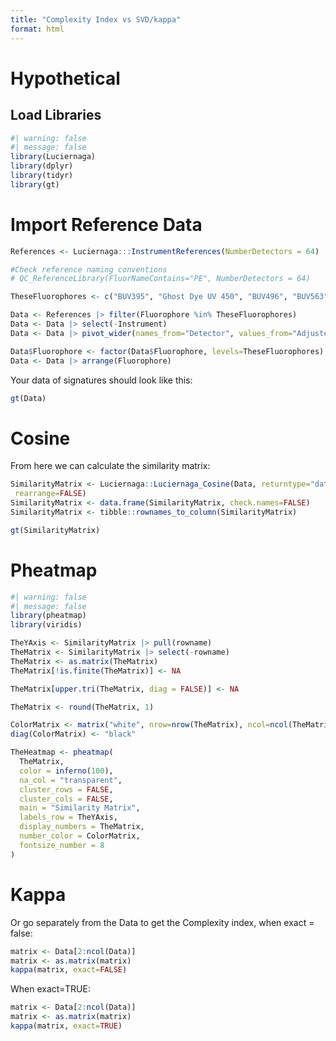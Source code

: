 ```yaml
---
title: "Complexity Index vs SVD/kappa"
format: html
---
```


# Hypothetical

## Load Libraries
```r
#| warning: false
#| message: false
library(Luciernaga)
library(dplyr)
library(tidyr)
library(gt)
```

# Import Reference Data
```r
References <- Luciernaga:::InstrumentReferences(NumberDetectors = 64)

#Check reference naming conventions
# QC_ReferenceLibrary(FluorNameContains="PE", NumberDetectors = 64)

TheseFluorophores <- c("BUV395", "Ghost Dye UV 450", "BUV496", "BUV563", "BUV615", "BUV661", "BUV737", "BUV805", "BV421", "Super Bright 436", "V450", "BV480", "BV570", "cFluor V547", "BV605", "BV650", "Super Bright 702", "BV750", "BV785", "Vio Bright B515", "Alexa Fluor 488", "RB545", "RB613", "RB670", "RB705", "RB744", "RB780", "PE", "RY586", "PE-Dazzle 594", "PE-Fire 640", "PE-Cy5", "PE-Fire 700", "PE-Fire 744", "PE-Cy7", "PE-Fire 810", "APC", "Alexa Fluor 647", "R718", "APC-Fire 750", "APC-Fire 810")

Data <- References |> filter(Fluorophore %in% TheseFluorophores)
Data <- Data |> select(-Instrument)
Data <- Data |> pivot_wider(names_from="Detector", values_from="AdjustedY")

Data$Fluorophore <- factor(Data$Fluorophore, levels=TheseFluorophores)
Data <- Data |> arrange(Fluorophore)
```

Your data of signatures should look like this: 

```r
gt(Data)
```

# Cosine

From here we can calculate the similarity matrix:

```r
SimilarityMatrix <- Luciernaga::Luciernaga_Cosine(Data, returntype="data",
 rearrange=FALSE)
SimilarityMatrix <- data.frame(SimilarityMatrix, check.names=FALSE)
SimilarityMatrix <- tibble::rownames_to_column(SimilarityMatrix)
```

```r
gt(SimilarityMatrix)
```

# Pheatmap

```r
#| warning: false
#| message: false
library(pheatmap)
library(viridis)
```

```r
TheYAxis <- SimilarityMatrix |> pull(rowname)
TheMatrix <- SimilarityMatrix |> select(-rowname)
TheMatrix <- as.matrix(TheMatrix)
TheMatrix[!is.finite(TheMatrix)] <- NA

TheMatrix[upper.tri(TheMatrix, diag = FALSE)] <- NA

TheMatrix <- round(TheMatrix, 1)

ColorMatrix <- matrix("white", nrow=nrow(TheMatrix), ncol=ncol(TheMatrix))
diag(ColorMatrix) <- "black" 

TheHeatmap <- pheatmap(
  TheMatrix,
  color = inferno(100),
  na_col = "transparent",
  cluster_rows = FALSE,
  cluster_cols = FALSE,
  main = "Similarity Matrix",
  labels_row = TheYAxis,
  display_numbers = TheMatrix,
  number_color = ColorMatrix,
  fontsize_number = 8
)
```

# Kappa

Or go separately from the Data to get the Complexity index, when exact = false:
```r
matrix <- Data[2:ncol(Data)]
matrix <- as.matrix(matrix)
kappa(matrix, exact=FALSE)
```

When exact=TRUE:
```r
matrix <- Data[2:ncol(Data)]
matrix <- as.matrix(matrix)
kappa(matrix, exact=TRUE)
```

